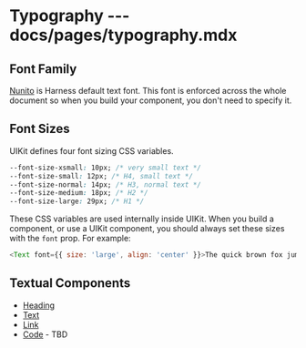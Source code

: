 # Typography --- docs/pages/typography.mdx

## Font Family

[Nunito](https://fonts.google.com/specimen/Nunito?selection.family=Nunito) is Harness default text font. This font is enforced across the whole document so when you build your component, you don't need to specify it.

## Font Sizes

UIKit defines four font sizing CSS variables.

```css
--font-size-xsmall: 10px; /* very small text */
--font-size-small: 12px; /* H4, small text */
--font-size-normal: 14px; /* H3, normal text */
--font-size-medium: 18px; /* H2 */
--font-size-large: 29px; /* H1 */
```

These CSS variables are used internally inside UIKit. When you build a component, or use a UIKit component, you should always set these sizes with the `font` prop. For example:

```js live=true
<Text font={{ size: 'large', align: 'center' }}>The quick brown fox jumps over the lazy dog</Text>
```

## Textual Components

- [Heading](/heading)
- [Text](/text)
- [Link](/link)
- [Code](/code) - TBD

